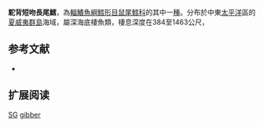 {{Speciesbox
| name = 駝背短吻長尾鱈
| status = DD
| status_system = iucn3.1
| trend = unknow
| genus = Sphagemacrurus
| species = gibber
| authority = Gilbert & Cramer, 1897
| synonyms = *''Macrourus gibber''<br /><small>Gilbert & Cramer, 1897</small>
}}
'''駝背短吻長尾鱈'''，為[[輻鰭魚綱|輻鰭魚綱]][[鱈形目|鱈形目]][[鼠尾鱈科|鼠尾鱈科]]的其中一[[種|種]]。分布於中東[[太平洋|太平洋]]區的[[夏威夷群島|夏威夷群島]]海域，屬深海底棲魚類，棲息深度在384至1463公尺，

==参考文献==
*{{FishBase_species|genus=Sphagemacrurus|species=gibber|year=2011|month=12}}

== 扩展阅读 ==
{{refbegin}}
{{wikispecies-inline|Sphagemacrurus gibber|駝背短吻長尾鱈}}
{{refend}}
{{Taxonbar|from=Q598005}}

[[Category:IUCN红色名录数据缺乏物种|SG]]
[[Category:短吻長尾鱈屬|gibber]]


{{鱈形目小作品}}